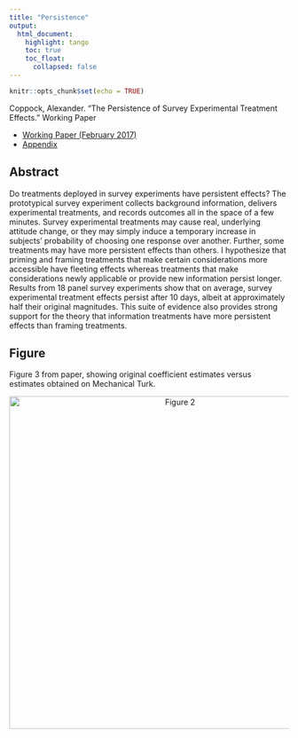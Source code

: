 ```yaml
---
title: "Persistence"
output: 
  html_document:
    highlight: tango
    toc: true
    toc_float:
      collapsed: false
---
```


```r
knitr::opts_chunk$set(echo = TRUE)
```


Coppock, Alexander. “The Persistence of Survey Experimental Treatment Effects.” Working Paper

- [Working Paper (February 2017)](papers/Coppock_persistence.pdf)
- [Appendix](papers/Coppock_persistence_appendix.pdf)


## Abstract

Do treatments deployed in survey experiments have persistent effects? The prototypical survey experiment collects background information, delivers experimental treatments, and records outcomes all in the space of a few minutes. Survey experimental treatments may cause real, underlying attitude change, or they may simply induce a temporary increase in subjects' probability of choosing one response over another. Further, some treatments may have more persistent effects than others. I hypothesize that priming and framing treatments that make certain considerations more accessible have fleeting effects whereas treatments that make considerations newly applicable or provide new information persist longer. Results from 18 panel survey experiments show that on average, survey experimental treatment effects persist after 10 days, albeit at approximately half their original magnitudes. This suite of evidence also provides strong support for the theory that information treatments have more persistent effects than framing treatments.

## Figure

Figure 3 from paper, showing original coefficient estimates versus estimates obtained on Mechanical Turk.

<center><img src="Images/Coppock_persistence_fig.png" alt="Figure 2" width="600"></center>
